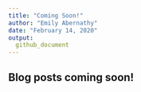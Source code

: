 ```yaml
---
title: "Coming Soon!"
author: "Emily Abernathy"
date: "February 14, 2020"
output: 
  github_document
---
```


## Blog posts coming soon! 



